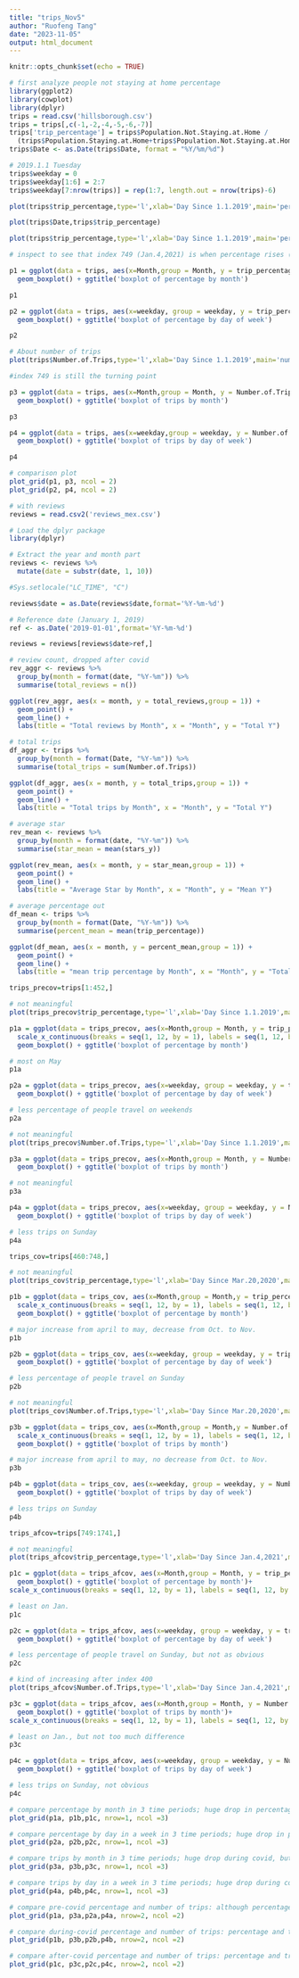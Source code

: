 ---
title: "trips_Nov5"
author: "Ruofeng Tang"
date: "2023-11-05"
output: html_document
---

```{r setup, include=FALSE}
knitr::opts_chunk$set(echo = TRUE)
```

```{r}
# first analyze people not staying at home percentage
library(ggplot2)
library(cowplot)
library(dplyr)
trips = read.csv('hillsborough.csv')
trips = trips[,c(-1,-2,-4,-5,-6,-7)]
trips['trip_percentage'] = trips$Population.Not.Staying.at.Home /
  (trips$Population.Staying.at.Home+trips$Population.Not.Staying.at.Home)
trips$Date <- as.Date(trips$Date, format = "%Y/%m/%d")

# 2019.1.1 Tuesday
trips$weekday = 0
trips$weekday[1:6] = 2:7
trips$weekday[7:nrow(trips)] = rep(1:7, length.out = nrow(trips)-6)

plot(trips$trip_percentage,type='l',xlab='Day Since 1.1.2019',main='percentage of people traveling')

plot(trips$Date,trips$trip_percentage)

plot(trips$trip_percentage,type='l',xlab='Day Since 1.1.2019',main='percentage of people traveling',xlim=c(700,800))

# inspect to see that index 749 (Jan.4,2021) is when percentage rises (post Covid?) index 452 to 460 (Mar.13,2020 to Mar.20,2020) a steady drop

p1 = ggplot(data = trips, aes(x=Month,group = Month, y = trip_percentage)) +
  geom_boxplot() + ggtitle('boxplot of percentage by month')

p1

p2 = ggplot(data = trips, aes(x=weekday, group = weekday, y = trip_percentage)) +
  geom_boxplot() + ggtitle('boxplot of percentage by day of week')

p2
```

```{r}
# About number of trips
plot(trips$Number.of.Trips,type='l',xlab='Day Since 1.1.2019',main='number of trips')

#index 749 is still the turning point

p3 = ggplot(data = trips, aes(x=Month,group = Month, y = Number.of.Trips)) +
  geom_boxplot() + ggtitle('boxplot of trips by month')

p3

p4 = ggplot(data = trips, aes(x=weekday,group = weekday, y = Number.of.Trips)) +
  geom_boxplot() + ggtitle('boxplot of trips by day of week')

p4

# comparison plot
plot_grid(p1, p3, ncol = 2)
plot_grid(p2, p4, ncol = 2)
```

```{r}
# with reviews
reviews = read.csv2('reviews_mex.csv')

# Load the dplyr package
library(dplyr)

# Extract the year and month part
reviews <- reviews %>%
  mutate(date = substr(date, 1, 10))

#Sys.setlocale("LC_TIME", "C")

reviews$date = as.Date(reviews$date,format='%Y-%m-%d')

# Reference date (January 1, 2019)
ref <- as.Date('2019-01-01',format='%Y-%m-%d')

reviews = reviews[reviews$date>ref,]

# review count, dropped after covid
rev_aggr <- reviews %>%
  group_by(month = format(date, "%Y-%m")) %>%
  summarise(total_reviews = n())

ggplot(rev_aggr, aes(x = month, y = total_reviews,group = 1)) +
  geom_point() +
  geom_line() +
  labs(title = "Total reviews by Month", x = "Month", y = "Total Y")

# total trips
df_aggr <- trips %>%
  group_by(month = format(Date, "%Y-%m")) %>%
  summarise(total_trips = sum(Number.of.Trips))

ggplot(df_aggr, aes(x = month, y = total_trips,group = 1)) +
  geom_point() +
  geom_line() +
  labs(title = "Total trips by Month", x = "Month", y = "Total Y")

# average star
rev_mean <- reviews %>%
  group_by(month = format(date, "%Y-%m")) %>%
  summarise(star_mean = mean(stars_y))

ggplot(rev_mean, aes(x = month, y = star_mean,group = 1)) +
  geom_point() +
  geom_line() +
  labs(title = "Average Star by Month", x = "Month", y = "Mean Y")

# average percentage out
df_mean <- trips %>%
  group_by(month = format(Date, "%Y-%m")) %>%
  summarise(percent_mean = mean(trip_percentage))

ggplot(df_mean, aes(x = month, y = percent_mean,group = 1)) +
  geom_point() +
  geom_line() +
  labs(title = "mean trip percentage by Month", x = "Month", y = "Total Y")
```

```{r}
trips_precov=trips[1:452,]

# not meaningful
plot(trips_precov$trip_percentage,type='l',xlab='Day Since 1.1.2019',main='percentage of people traveling')

p1a = ggplot(data = trips_precov, aes(x=Month,group = Month, y = trip_percentage)) +
  scale_x_continuous(breaks = seq(1, 12, by = 1), labels = seq(1, 12, by = 1))+ ylim(0.7,0.87)+
  geom_boxplot() + ggtitle('boxplot of percentage by month')

# most on May
p1a

p2a = ggplot(data = trips_precov, aes(x=weekday, group = weekday, y = trip_percentage)) + ylim(0.72,0.87)+
  geom_boxplot() + ggtitle('boxplot of percentage by day of week')

# less percentage of people travel on weekends
p2a

# not meaningful
plot(trips_precov$Number.of.Trips,type='l',xlab='Day Since 1.1.2019',main='Number of Trips')

p3a = ggplot(data = trips_precov, aes(x=Month,group = Month, y = Number.of.Trips)) +scale_x_continuous(breaks = seq(1, 12, by = 1), labels = seq(1, 12, by = 1))+ylim(3e+06,6.5e+06)+
  geom_boxplot() + ggtitle('boxplot of trips by month')

# not meaningful
p3a

p4a = ggplot(data = trips_precov, aes(x=weekday, group = weekday, y = Number.of.Trips)) +ylim(3e+06,6.5e+06)+
  geom_boxplot() + ggtitle('boxplot of trips by day of week')

# less trips on Sunday
p4a
```

```{r}
trips_cov=trips[460:748,]

# not meaningful
plot(trips_cov$trip_percentage,type='l',xlab='Day Since Mar.20,2020',main='percentage of people traveling')

p1b = ggplot(data = trips_cov, aes(x=Month,group = Month,y = trip_percentage)) + 
  scale_x_continuous(breaks = seq(1, 12, by = 1), labels = seq(1, 12, by = 1))+ylim(0.7,0.87)+
  geom_boxplot() + ggtitle('boxplot of percentage by month')

# major increase from april to may, decrease from Oct. to Nov.
p1b

p2b = ggplot(data = trips_cov, aes(x=weekday, group = weekday, y = trip_percentage)) + ylim(0.72,0.87)+
  geom_boxplot() + ggtitle('boxplot of percentage by day of week')

# less percentage of people travel on Sunday
p2b

# not meaningful
plot(trips_cov$Number.of.Trips,type='l',xlab='Day Since Mar.20,2020',main='Number of Trips')

p3b = ggplot(data = trips_cov, aes(x=Month,group = Month,y = Number.of.Trips)) + 
  scale_x_continuous(breaks = seq(1, 12, by = 1), labels = seq(1, 12, by = 1))+ylim(3e+06,6.5e+06)+
  geom_boxplot() + ggtitle('boxplot of trips by month')

# major increase from april to may, no decrease from Oct. to Nov.
p3b

p4b = ggplot(data = trips_cov, aes(x=weekday, group = weekday, y = Number.of.Trips)) +ylim(3e+06,6.5e+06)+
  geom_boxplot() + ggtitle('boxplot of trips by day of week')

# less trips on Sunday
p4b
```

```{r}
trips_afcov=trips[749:1741,]

# not meaningful
plot(trips_afcov$trip_percentage,type='l',xlab='Day Since Jan.4,2021',main='percentage of people traveling')

p1c = ggplot(data = trips_afcov, aes(x=Month,group = Month, y = trip_percentage)) +ylim(0.7,0.87)+
  geom_boxplot() + ggtitle('boxplot of percentage by month')+
scale_x_continuous(breaks = seq(1, 12, by = 1), labels = seq(1, 12, by = 1))

# least on Jan.
p1c

p2c = ggplot(data = trips_afcov, aes(x=weekday, group = weekday, y = trip_percentage)) + ylim(0.72,0.87)+
  geom_boxplot() + ggtitle('boxplot of percentage by day of week')

# less percentage of people travel on Sunday, but not as obvious
p2c

# kind of increasing after index 400
plot(trips_afcov$Number.of.Trips,type='l',xlab='Day Since Jan.4,2021',main='Number of Trips')

p3c = ggplot(data = trips_afcov, aes(x=Month,group = Month, y = Number.of.Trips)) + ylim(3e+06,6.5e+06)+
  geom_boxplot() + ggtitle('boxplot of trips by month')+
scale_x_continuous(breaks = seq(1, 12, by = 1), labels = seq(1, 12, by = 1))

# least on Jan., but not too much difference
p3c

p4c = ggplot(data = trips_afcov, aes(x=weekday, group = weekday, y = Number.of.Trips)) +ylim(3e+06,6.5e+06)+
  geom_boxplot() + ggtitle('boxplot of trips by day of week')

# less trips on Sunday, not obvious
p4c
```

```{r}
# compare percentage by month in 3 time periods; huge drop in percentage during covid, did not recover after covid
plot_grid(p1a, p1b,p1c, nrow=1, ncol =3)

# compare percentage by day in a week in 3 time periods; huge drop in percentage during covid, did not recover after covid; can see less percentages on weekends
plot_grid(p2a, p2b,p2c, nrow=1, ncol =3)

# compare trips by month in 3 time periods; huge drop during covid, but recover after covid
plot_grid(p3a, p3b,p3c, nrow=1, ncol =3)

# compare trips by day in a week in 3 time periods; huge drop during covid, but recover after covid; can see less trips on Sunday
plot_grid(p4a, p4b,p4c, nrow=1, ncol =3)

# compare pre-covid percentage and number of trips: although percentage is steady by month, trips made vary a lot
plot_grid(p1a, p3a,p2a,p4a, nrow=2, ncol =2)

# compare during-covid percentage and number of trips: percentage and trips align, both increase from April to May
plot_grid(p1b, p3b,p2b,p4b, nrow=2, ncol =2)

# compare after-covid percentage and number of trips: percentage and trips align
plot_grid(p1c, p3c,p2c,p4c, nrow=2, ncol =2)
```